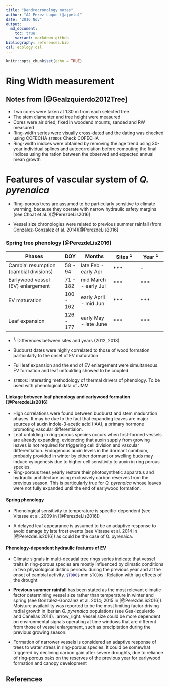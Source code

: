 ```yaml
---
title: "Dendrocronology notes"
author: "AJ Perez-Luque (@ajpelu)"
date: "2016 Nov"
output:  
  md_document:
    toc: true
    variant: markdown_github
bibliography: references.bib
csl: ecology.csl
---
```


```r
knitr::opts_chunk$set(echo = TRUE)
```

# Ring Width measurement 

## Notes from [@GeaIzquierdo2012Tree]

* Two cores were taken at 1.30 m from each selected tree
* The stem diamenter and tree height were measured
* Cores were air dried, fixed in woodend mounts, sanded and RW measured 
* Ring-width series were visually cross-dated and the dating was checked using COFECHA `$TODO$` Check COFECHA
* Ring-width inidces were obtained by removing the age trend using 30-year individual splines and autocorrelation before computing the final indices using the ration between the observed and expected annual mean growth 




# Features of vascular system of *Q. pyrenaica* 

* Ring-porous tress are assumed to be particularly sensitive to climate warming, because they operate with narrow hydraulic safety margins (see Choat et al. )[@PerezdeLis2016] 

* Vessel size chronologies were related to previous summer rainfall (from González-González et al. 2014)[@PerezdeLis2016]

### Spring tree phenology [@PerezdeLis2016]

| Phases                                 | DOY       | Months                | Sites <sup>1</sup> | Year <sup>1</sup> |
|----------------------------------------|-----------|-----------------------|--------------------|-------------------|
| Cambial resumption (cambial divisions) | 58 - 94   | late Feb - early Apr  | ***                | -                 |
| Earlywood vessel (EV) enlargement      | 71 - 182  | mid March - early Jul | ***                | ***               |
| EV maturation                          | 100 - 162 | early April - mid Jun | ***                | ***               |
| Leaf expansion                         | 126 - 177 | early May - late June | ***                | ***               |

* <sup>1</sup>: Differences between sites and years (2012, 2013)

* Budburst dates were highly correlated to those of wood formation particularly to the onset of EV maturation
* Full leaf expansion and the end of EV enlargement were simultaneous. EV formation and leaf unfoulding showed to be coupled 
 
* `$TODO$`: Interesting methodology of thermal drivers of phenology. To be used with phenological data of JMM 

#### Linkage between leaf phenology and earlywood formation [@PerezdeLis2016]
* High correlations were found between budburst and stem maduration phases. It may be due to the fact that expanding leaves are major sources of auxin indole-3-acetic acid (IAA), a primary hormone promoting vascular differentiaion. 
* Leaf unfolding in ring-porous species occurs when first-formed vessels are already expanding, evidencing that auxin supply from growing leaves is not required for triggering cell division and vascular differentiation. Endogenous auxin levels in the dormant cambium, probably provided in winter by either dormant or swelling buds may induce xylogenesis due to higher cell sensitivity to auxin in ring porous species. 
* Ring-porous trees yearly restore their photosynthetic apparatus and hydraulic architecture using exclusively carbon reserves from the previous season. This is particularly true for *Q. pyrenaica* whose leaves were not fully expanded until the end of earlywood formation. 

#### Spring phenology
* Phenological sensitivity to temperature is specific-dependent (see Vitasse et al. 2009 in [@PerezdeLis2016]) 

* A delayed leaf appearance is assumed to be an adaptive response to avoid damage by late frost events (see Vitasse et al. 2014 in [@PerezdeLis2016]) as could be the case of Q. pyrenaica. 

#### Phenology-dependent hydraulic features of EV 
* Climate signals in multi-decadal tree rings series indicate that vessel traits in ring-porous species are mostly influenced by climatic conditions in two physiological distinc periods: during the previous year and at the onset of cambial activity. `$TODO$`{.ruby} mm `$TODO$` : Relation with lag effects of the drought 

* **Previous summer rainfall** has been stated as the most relevant climatic factor determining vessel size rather than temperature in winter and spring (see González-González et al. 2014; 2015 in [@PerezdeLis2016]). Moisture availability was reported to be the most limiting factor driving radial growth in Iberian *Q. pyrenaica* populations (see Gea-Izquierdo and Cañellas 2014). :arrow_right: Vessel size could be more dependent on environmental signals operating at time windows that are different from those of vessel enlargement, such as precipitation during the previous growing season. 
* Formation of narrower vessels is considered an adaptive response of trees to water stress in ring-porous species. It could be somewhat triggered by declining carbon gain after severe droughts, due to reliance of ring-porous oaks on the reserves of the previous year for earlywood formation and canopy development 






## References 



